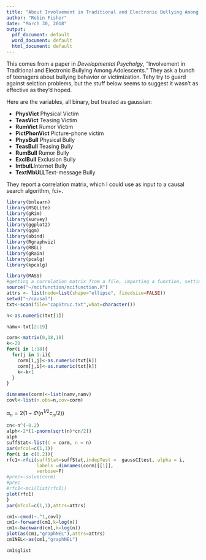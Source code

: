 ```yaml
---
title: "About Involvement in Traditional and Electronic Bullying Among Adolescents"
author: "Robin Fisher"
date: "March 30, 2018"
output:
  pdf_document: default
  word_document: default
  html_document: default
---
```


This comes from a paper in *Developmental Psycholgy*, "Involvement in Traditional and Electronic Bullying Among Adolescents."  They ask a bunch of teenagers about bullying behavior or victimization.  Tehy try to guard against selction problems, but the stuff below seems to suggest it wasn't as effective as they'd hoped.

Here are the variables, all binary, but treated as gaussian:

* **PhysVict** Physical Victim
* **TeasVict** Teasing Victim
* **RumVict** Rumor Victim
* **PictPhonVict** Picture-phone victim
* **PhysBull** Physical Bully
* **TeasBull** Teasing Bully
* **RumBull** Rumor Bully
* **ExclBull** Exclusion Bully
* **IntbulL**Internet Bully
* **TextMbULL**Text-message Bully



They report a correlation matrix, which I could use as input to a causal search algorithm, fci+.
```r

library(bnlearn)
library(RSQLite)
library(gRim)
library(survey)
library(ggplot2)
library(ggm)
library(abind)
library(Rgraphviz)
library(RBGL)
library(gRain)
library(pcalg)
library(kpcalg)

library(MASS)
#getting a correlation matrix from a file, importing a function, setting some variables
source("~/mcifunction/mcifunction.R")
attrs <- list(node=list(shape="ellipse", fixedsize=FALSE))
setwd("~/causal")
txt<-scan(file="capStruc.txt",what=character())

n<-as.numeric(txt[1])

namv<-txt[2:19]

corm<-matrix(0,18,18)
k<-20
for(i in 1:18){
  for(j in 1:i){
    corm[i,j]<-as.numeric(txt[k])
    corm[j,i]<-as.numeric(txt[k])
    k<-k+1
  }
}

dimnames(corm)<-list(namv,namv)
covl<-list(n.obs=n,cov=corm)

```

$\alpha_n=2(1-\Phi(n^{1/2}c_n/2))$

```r


cn<-n^(-0.2)
alph<-2*(1-pnorm(sqrt(n)*cn/2))
alph
suffStat<-list(C = corm, n = n)
par(mfcol=c(1,1))
for(i in c(0.2)){
rfc1<-rfci(suffStat=suffStat,indepTest =  gaussCItest, alpha = i, 
           labels =dimnames(corm)[[1]],
           verbose=F)
#prec<-solve(corm)
#prec
#rfc1<-mci(list(rfc1))
plot(rfc1)
}
par(mfcol=c(1,1),attrs=attrs)
```

```r
cm1<-cmod(~.^1,covl)
cm1<-forward(cm1,k=log(n))
cm1<-backward(cm1,k=log(n))
plot(as(cm1,"graphNEL"),attrs=attrs)
cm1NEL<-as(cm1,"graphNEL")

cm1$glist

```